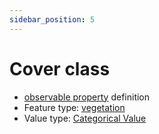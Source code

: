 ```yaml
---
sidebar_position: 5
---
```



# Cover class

- [observable property](/viewers/dawe-vocabs?uri=https://linked.data.gov.au/def/test/dawe-cv/f3e6e19b-ba79-4260-b493-8a2561033f9b) definition
- Feature type: [vegetation](http://linked.data.gov.au/def/tern-cv/2be2d5ce-ca9d-4dff-8e79-948983944f95)
- Value type: [Categorical Value](https://w3id.org/tern/ontologies/tern/CategoricalValue)


<Example protocolModule="plot-description" observableProperty="https://linked.data.gov.au/def/test/dawe-cv/f3e6e19b-ba79-4260-b493-8a2561033f9b" />
